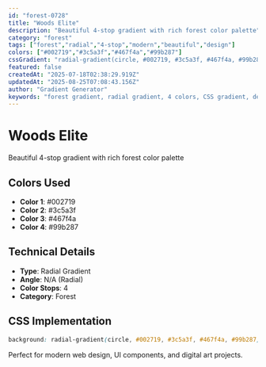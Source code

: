 ```yaml
---
id: "forest-0728"
title: "Woods Elite"
description: "Beautiful 4-stop gradient with rich forest color palette"
category: "forest"
tags: ["forest","radial","4-stop","modern","beautiful","design"]
colors: ["#002719","#3c5a3f","#467f4a","#99b287"]
cssGradient: "radial-gradient(circle, #002719, #3c5a3f, #467f4a, #99b287)"
featured: false
createdAt: "2025-07-18T02:38:29.919Z"
updatedAt: "2025-08-25T07:08:43.156Z"
author: "Gradient Generator"
keywords: "forest gradient, radial gradient, 4 colors, CSS gradient, design, #002719, #3c5a3f, #467f4a, #99b287"
---
```


# Woods Elite

Beautiful 4-stop gradient with rich forest color palette

## Colors Used
- **Color 1**: #002719
- **Color 2**: #3c5a3f
- **Color 3**: #467f4a
- **Color 4**: #99b287

## Technical Details
- **Type**: Radial Gradient
- **Angle**: N/A (Radial)
- **Color Stops**: 4
- **Category**: Forest

## CSS Implementation
```css
background: radial-gradient(circle, #002719, #3c5a3f, #467f4a, #99b287);
```

Perfect for modern web design, UI components, and digital art projects.
